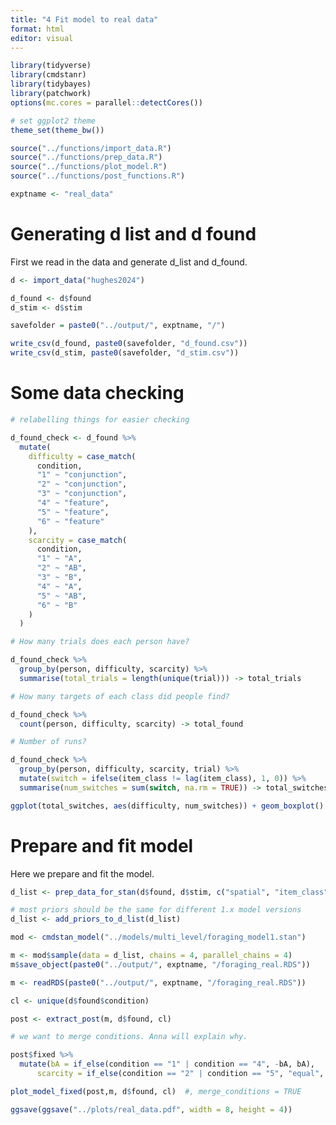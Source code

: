 ```yaml
---
title: "4 Fit model to real data"
format: html
editor: visual
---
```


```r

library(tidyverse)
library(cmdstanr)
library(tidybayes)
library(patchwork)
options(mc.cores = parallel::detectCores())

# set ggplot2 theme
theme_set(theme_bw())

source("../functions/import_data.R")
source("../functions/prep_data.R")
source("../functions/plot_model.R")
source("../functions/post_functions.R")

exptname <- "real_data"
```

# Generating d list and d found

First we read in the data and generate d_list and d_found.

```r

d <- import_data("hughes2024")

d_found <- d$found
d_stim <- d$stim

savefolder = paste0("../output/", exptname, "/")

write_csv(d_found, paste0(savefolder, "d_found.csv"))
write_csv(d_stim, paste0(savefolder, "d_stim.csv"))

```

# Some data checking

```r

# relabelling things for easier checking

d_found_check <- d_found %>%
  mutate(
    difficulty = case_match(
      condition,
      "1" ~ "conjunction",
      "2" ~ "conjunction",
      "3" ~ "conjunction",
      "4" ~ "feature",
      "5" ~ "feature",
      "6" ~ "feature"
    ),
    scarcity = case_match(
      condition, 
      "1" ~ "A",
      "2" ~ "AB",
      "3" ~ "B",
      "4" ~ "A",
      "5" ~ "AB",
      "6" ~ "B"
    )
  )

# How many trials does each person have?

d_found_check %>%
  group_by(person, difficulty, scarcity) %>%
  summarise(total_trials = length(unique(trial))) -> total_trials

# How many targets of each class did people find?

d_found_check %>%
  count(person, difficulty, scarcity) -> total_found

# Number of runs?

d_found_check %>%
  group_by(person, difficulty, scarcity, trial) %>%
  mutate(switch = ifelse(item_class != lag(item_class), 1, 0)) %>%
  summarise(num_switches = sum(switch, na.rm = TRUE)) -> total_switches

ggplot(total_switches, aes(difficulty, num_switches)) + geom_boxplot()   

```

# Prepare and fit model

Here we prepare and fit the model.

```r

d_list <- prep_data_for_stan(d$found, d$stim, c("spatial", "item_class")) 

# most priors should be the same for different 1.x model versions
d_list <- add_priors_to_d_list(d_list)

mod <- cmdstan_model("../models/multi_level/foraging_model1.stan")

m <- mod$sample(data = d_list, chains = 4, parallel_chains = 4)
m$save_object(paste0("../output/", exptname, "/foraging_real.RDS"))


```

```r

m <- readRDS(paste0("../output/", exptname, "/foraging_real.RDS"))

cl <- unique(d$found$condition)

post <- extract_post(m, d$found, cl)

# we want to merge conditions. Anna will explain why. 

post$fixed %>%
  mutate(bA = if_else(condition == "1" | condition == "4", -bA, bA),
      scarcity = if_else(condition == "2" | condition == "5", "equal", "scarce")) -> post$fixed

plot_model_fixed(post,m, d$found, cl)  #, merge_conditions = TRUE

ggsave(ggsave("../plots/real_data.pdf", width = 8, height = 4))

```
